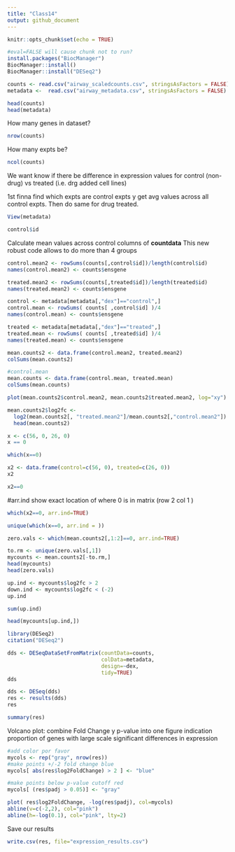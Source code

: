 ```yaml
---
title: "Class14"
output: github_document
---
```


```r
knitr::opts_chunk$set(echo = TRUE)
```

```r
#eval=FALSE will cause chunk not to run?
install.packages("BiocManager")
BiocManager::install()
BiocManager::install("DESeq2")
```


```r
counts <- read.csv("airway_scaledcounts.csv", stringsAsFactors = FALSE)
metadata <-  read.csv("airway_metadata.csv", stringsAsFactors = FALSE)
```


```r
head(counts)
head(metadata)
```

How many genes in dataset?
```r
nrow(counts)
```

How many expts be?
```r
ncol(counts)
```

We want know if there be difference in expression values for control (non-drug) vs treated (i.e. drg added cell lines)

1st finna find which expts are control expts y get avg values across all control expts. Then do same for drug treated. 
```r
View(metadata)
```

```r
control$id
```

Calculate mean values across control columns of **countdata** This new robust code allows to do more than 4 groups
```r
control.mean2 <- rowSums(counts[,control$id])/length(control$id)
names(control.mean2) <- counts$ensgene

treated.mean2 <- rowSums(counts[,treated$id])/length(treated$id)
names(treated.mean2) <- counts$ensgene
```





```r
control <- metadata[metadata[,"dex"]=="control",]
control.mean <- rowSums( counts[ ,control$id] )/4 
names(control.mean) <- counts$ensgene

treated <- metadata[metadata[,"dex"]=="treated",]
treated.mean <- rowSums( counts[ ,treated$id] )/4 
names(treated.mean) <- counts$ensgene
```



```r
mean.counts2 <- data.frame(control.mean2, treated.mean2)
colSums(mean.counts2)
```


```r
#control.mean
mean.counts <- data.frame(control.mean, treated.mean)
colSums(mean.counts)
```

```r
plot(mean.counts2$control.mean2, mean.counts2$treated.mean2, log="xy")
```


```r
mean.counts2$log2fc <- 
  log2(mean.counts2[, "treated.mean2"]/mean.counts2[,"control.mean2"])
  head(mean.counts2)
```

```r
x <- c(56, 0, 26, 0)
x == 0
```

```r
which(x==0)
```

```r
x2 <- data.frame(control=c(56, 0), treated=c(26, 0))
x2
```






```r
x2==0
```

#arr.ind show exact location of where 0 is in matrix (row 2 col 1 )
```r
which(x2==0, arr.ind=TRUE)
```

```r
unique(which(x==0, arr.ind = ))
```

```r
zero.vals <- which(mean.counts2[,1:2]==0, arr.ind=TRUE)

to.rm <- unique(zero.vals[,1])
mycounts <- mean.counts2[-to.rm,]
head(mycounts)
head(zero.vals)
```


```r
up.ind <- mycounts$log2fc > 2
down.ind <- mycounts$log2fc < (-2)
up.ind
```

```r
sum(up.ind)
```



```r
head(mycounts[up.ind,])
```


```r
library(DESeq2)
citation("DESeq2")
```

```r
dds <- DESeqDataSetFromMatrix(countData=counts, 
                              colData=metadata, 
                              design=~dex, 
                              tidy=TRUE)
dds

dds <- DESeq(dds)
res <- results(dds)
res
```


```r
summary(res)
```

Volcano plot: combine Fold Change y p-value into one figure indication proportion of genes with large scale significant differences in expression
```r
#add color por favor
mycols <- rep("gray", nrow(res))
#make points +/-2 fold change blue
mycols[ abs(res$log2FoldChange) > 2 ] <- "blue"

#make points below p-value cutoff red
mycols[ (res$padj > 0.05)] <- "gray"

plot( res$log2FoldChange, -log(res$padj), col=mycols)
abline(v=c(-2,2), col="pink")
abline(h=-log(0.1), col="pink", lty=2)
```

Save our results
```r
write.csv(res, file="expression_results.csv")
```





































